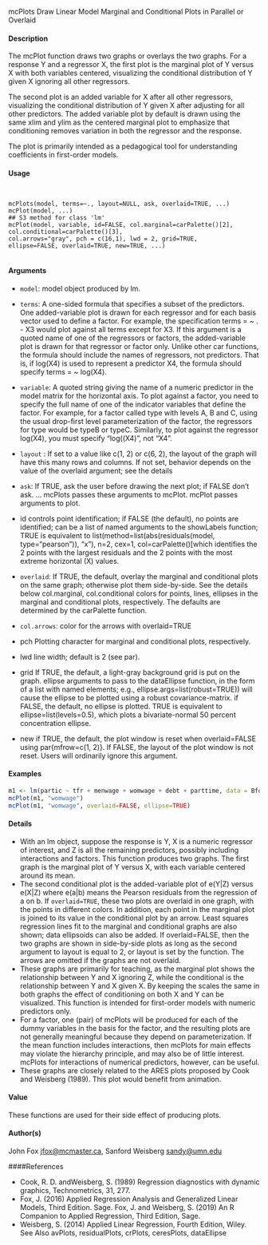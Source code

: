 mcPlots Draw Linear Model Marginal and Conditional Plots in Parallel or Overlaid

#### Description

The mcPlot function draws two graphs or overlays the two graphs. For a response Y and a regressor X, the first plot is the marginal plot of Y versus X with both variables centered, visualizing the conditional distribution of Y given X ignoring all other regressors. 

The second plot is an added variable for X after all other regressors, visualizing the conditional distribution of Y given X after adjusting for all other predictors. The added variable plot by default is drawn using the same xlim and ylim as the centered marginal plot to emphasize that conditioning removes variation in both the regressor and the response.

The plot is primarily intended as a pedagogical tool for understanding coefficients in first-order models.

#### Usage
<pre><code>

mcPlots(model, terms=~., layout=NULL, ask, overlaid=TRUE, ...)
mcPlot(model, ...)
## S3 method for class 'lm'
mcPlot(model, variable, id=FALSE, col.marginal=carPalette()[2], col.conditional=carPalette()[3],
col.arrows="gray", pch = c(16,1), lwd = 2, grid=TRUE,
ellipse=FALSE, overlaid=TRUE, new=TRUE, ...)

</code></pre>

#### Arguments

* `` model ``:   model object produced by lm.
* `` terms ``:    A one-sided formula that specifies a subset of the predictors. One added-variable plot is drawn for each regressor and for each basis vector used to define a factor.
For example, the specification terms = ~ . - X3 would plot against all terms except for X3. If this argument is a quoted name of one of the regressors or factors, the added-variable plot is drawn for that regressor or factor only. Unlike other car functions, the formula should include the names of regressors, not predictors. That is, if log(X4) is used to represent a predictor X4, the formula should specify terms = ~ log(X4).
* `` variable``:    A quoted string giving the name of a numeric predictor in the model matrix for the horizontal axis. To plot against a factor, you need to specify the full name of one of the indicator variables that define the factor. For example, for a factor
called type with levels A, B and C, using the usual drop-first level parameterization of the factor, the regressors for type would be typeB or typeC. Similarly,
to plot against the regressor log(X4), you must specify "log((X4)", not "X4".
* ``layout`` :  If set to a value like c(1, 2) or c(6, 2), the layout of the graph will have this many rows and columns. If not set, behavior depends on the value of the
overlaid argument; see the details
* ``ask``: If TRUE, ask the user before drawing the next plot; if FALSE don’t ask. ... mcPlots passes these arguments to mcPlot. mcPlot passes arguments to plot.
* id controls point identification; if FALSE (the default), no points are identified; can be a list of named arguments to the showLabels function; TRUE is equivalent to list(method=list(abs(residuals(model, type="pearson")), "x"), n=2, cex=1, col=carPalette()[which identifies the 2 points with the largest residuals and the 2 points with the
most extreme horizontal (X) values.

* ``overlaid``: If TRUE, the default, overlay the marginal and conditional plots on the same graph; otherwise plot them side-by-side. See the details below
col.marginal, col.conditional
colors for points, lines, ellipses in the marginal and conditional plots, respectively.
The defaults are determined by the carPalette function.
* ``col.arrows``: color for the arrows with overlaid=TRUE
* pch Plotting character for marginal and conditional plots, respectively.
* lwd line width; default is 2 (see par).
* grid If TRUE, the default, a light-gray background grid is put on the graph.
ellipse arguments  to pass to the dataEllipse function, in the form of a list with named
elements; e.g., ellipse.args=list(robust=TRUE)) will cause the ellipse to be plotted using a robust covariance-matrix. if FALSE, the default, no ellipse is plotted. TRUE is equivalent to ellipse=list(levels=0.5), which plots a bivariate-normal 50 percent concentration ellipse.
* new if TRUE, the default, the plot window is reset when overlaid=FALSE using par{mfrow=c(1, 2)}. If FALSE, the layout of the plot window is not reset. Users will ordinarily ignore this argument.



#### Examples

```r

m1 <- lm(partic ~ tfr + menwage + womwage + debt + parttime, data = Bfox)
mcPlot(m1, "womwage")
mcPlot(m1, "womwage", overlaid=FALSE, ellipse=TRUE)
```

#### Details

* With an lm object, suppose the response is Y, X is a numeric regressor of interest, and Z is all
the remaining predictors, possibly including interactions and factors. This function produces two graphs. The first graph is the marginal plot of Y versus X, with each variable centered around
its mean. 
* The second conditional plot is the added-variable plot of e(Y|Z) versus e(X|Z) where e(a|b) means the Pearson residuals from the regression of a on b. If ``overlaid=TRUE``, these two
plots are overlaid in one graph, with the points in different colors. In addition, each point in the marginal plot is joined to its value in the conditional plot by an arrow. Least squares regression lines fit to the marginal and conditional graphs are also shown; data ellipsoids can also be added. If overlaid=FALSE, then the two graphs are shown in side-by-side plots as long as the second
argument to layout is equal to 2, or layout is set by the function. The arrows are omitted if the graphs are not overlaid.
* These graphs are primarily for teaching, as the marginal plot shows the relationship between Y and X ignoring Z, while the conditional is the relationship between Y and X given X. By keeping the scales the same in both graphs the effect of conditioning on both X and Y can be visualized. This function is intended for first-order models with numeric predictors only. 
* For a factor, one (pair) of mcPlots will be produced for each of the dummy variables in the basis for the factor, and the resulting plots are not generally meaningful because they depend on parameterization. If the mean function includes interactions, then mcPlots for main effects may violate the hierarchy principle, and may also be of little interest. mcPlots for interactions of numerical predictors, however, can be
useful. 
* These graphs are closely related to the ARES plots proposed by Cook and Weisberg (1989). This plot would benefit from animation.



#### Value
These functions are used for their side effect of producing plots.

#### Author(s)
John Fox <jfox@mcmaster.ca>, Sanford Weisberg <sandy@umn.edu>

####References

* Cook, R. D. andWeisberg, S. (1989) Regression diagnostics with dynamic graphics, Technometrics,
31, 277.
* Fox, J. (2016) Applied Regression Analysis and Generalized Linear Models, Third Edition. Sage.
Fox, J. and Weisberg, S. (2019) An R Companion to Applied Regression, Third Edition, Sage.
* Weisberg, S. (2014) Applied Linear Regression, Fourth Edition, Wiley.
See Also
avPlots, residualPlots, crPlots, ceresPlots, dataEllipse
